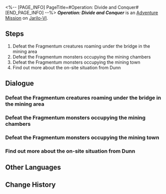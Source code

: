 <%-- [PAGE_INFO]
PageTitle=#Operation: Divide and Conquer#
[END_PAGE_INFO] --%>
{{Stub|Dialogue.}}
{{Mission Infobox
|id            = 2011408
|title         = 
|image         = <!--Mission Operation Divide and Conquer.png-->
|type          = Adventure
|event_name    = 
|chapter       = 
|requirements  = {{subst:void|<!--Unknown: {"Type":"Manual"}-->}}
|summary       = <!--official mission summary from Fate's Atlas-->
|characters    = Trailblazer
|startLocation = [[Jarilo-VI]] - [[Great Mine]]
|world         = Jarilo-VI
|area          = Great Mine
|prev          = 
|next          = 
|rewards       = 
}}
'''''Operation: Divide and Conquer''''' is an [[Adventure Mission]] on [[Jarilo-VI]].

==Steps==
# Defeat the Fragmentum creatures roaming under the bridge in the mining area
# Defeat the Fragmentum monsters occupying the mining chambers
# Defeat the Fragmentum monsters occupying the mining town
# Find out more about the on-site situation from Dunn

<!--
==Gameplay Notes==

--><!--
==Trial Character==

-->
==Dialogue==
{{Stub Dialogue}}

===Defeat the Fragmentum creatures roaming under the bridge in the mining area{{subst:void|<!--201140802-->}}===
{{Mission Description|type=adventure|location=Great Mine|Under the Silvermane Guard's command, defeat the Fragmentum creatures roaming under the bridge in the mining area}}
{{Dialogue Start}}

{{Dialogue End}}

===Defeat the Fragmentum monsters occupying the mining chambers{{subst:void|<!--201140803-->}}===
{{Mission Description|type=adventure|location=Great Mine|update|Under the Silvermane Guard's command, defeat the Fragmentum creatures occupying the mining chambers}}
{{Dialogue Start}}

{{Dialogue End}}

===Defeat the Fragmentum monsters occupying the mining town{{subst:void|<!--201140804-->}}===
{{Mission Description|type=adventure|location=Great Mine|update|Under the Silvermane Guard's command, defeat the Fragmentum creatures occupying the mining town}}
{{Dialogue Start}}

{{Dialogue End}}

===Find out more about the on-site situation from Dunn{{subst:void|<!--201140801-->}}===
{{Mission Description|type=adventure|location=Great Mine|update|Find out more about the on-site situation from Dunn}}
{{Dialogue Start}}

{{Dialogue End}}

==Other Languages==
{{Other Languages
|en   = Operation: Divide and Conquer
|zhs  = 逆分治策略
|zht  = 逆分治策略
|ja   = 逆分治策
|ko   = 역분할 전략
|es   = Operación divide y vencerás
|fr   = Opération&nbsp;: diviser et conquérir
|ru   = Операция «Разделяй и властвуй»
|th   = กลยุทธ์แบ่งแยกและพิชิต
|vi   = Chiến Lược Chia Để Trị Đảo Ngược
|de   = Operation: Teilen und Erobern
|id   = Operasi Pembagian dan Penaklukan
|pt   = Operação: Dividir e Conquistar
}}

==Change History==
{{Change History|1.0}}
